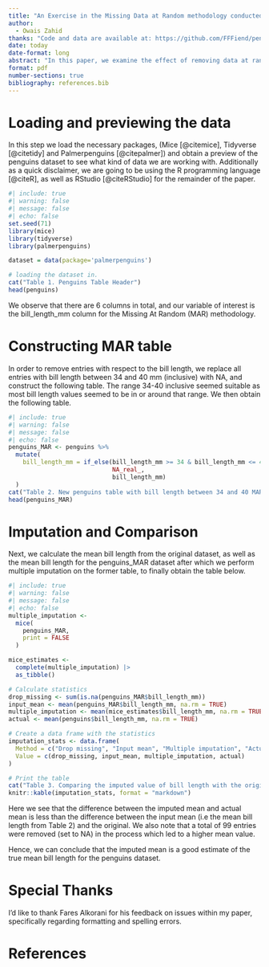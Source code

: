 ```yaml
---
title: "An Exercise in the Missing Data at Random methodology conducted on penguin bill length (in mm)"
author: 
  - Owais Zahid
thanks: "Code and data are available at: https://github.com/FFFiend/penguins_bill_length"
date: today
date-format: long
abstract: "In this paper, we examine the effect of removing data at random with respect to the bill length variable in the penguins dataset, on the mean bill length value. We then draw a comparison to see whether this imputed value is a good estimate for the mean."
format: pdf
number-sections: true
bibliography: references.bib
---
```

# Loading and previewing the data
In this step we load the necessary packages, (Mice [@citemice], Tidyverse [@citetidy] and Palmerpenguins [@citepalmer]) and obtain a preview of the penguins dataset to see what kind of data we are working with.
Additionally as a quick disclaimer, we are going to be using the R programming language [@citeR], as well as RStudio [@citeRStudio] for the remainder of the paper.
```r
#| include: true
#| warning: false
#| message: false
#| echo: false
set.seed(71)
library(mice)
library(tidyverse)
library(palmerpenguins)

dataset = data(package='palmerpenguins')

# loading the dataset in.
cat("Table 1. Penguins Table Header")
head(penguins)
```
We observe that there are 6 columns in total, and our variable of interest is the bill_length_mm column for the Missing At Random (MAR) methodology.

# Constructing MAR table
In order to remove entries with respect to the bill length, we replace all entries with bill length between 34 and 40 mm (inclusive) with NA, and construct the following table. The range 34-40 inclusive seemed suitable as most bill length values seemed to be in or around that range. We then obtain the following table.
```r
#| include: true
#| warning: false
#| message: false
#| echo: false
penguins_MAR <- penguins %>%
  mutate(
    bill_length_mm = if_else(bill_length_mm >= 34 & bill_length_mm <= 40,
                             NA_real_,
                             bill_length_mm)
  )
cat("Table 2. New penguins table with bill length between 34 and 40 MAR")
head(penguins_MAR)
```
# Imputation and Comparison
Next, we calculate the mean bill length from the original dataset, as well as the mean bill length for the penguins_MAR dataset after which we perform multiple imputation on the former table, to finally obtain the table below.
```r
#| include: true
#| warning: false
#| message: false
#| echo: false
multiple_imputation <-
  mice(
    penguins_MAR,
    print = FALSE
  )

mice_estimates <-
  complete(multiple_imputation) |>
  as_tibble()

# Calculate statistics
drop_missing <- sum(is.na(penguins_MAR$bill_length_mm))
input_mean <- mean(penguins_MAR$bill_length_mm, na.rm = TRUE)
multiple_imputation <- mean(mice_estimates$bill_length_mm, na.rm = TRUE)
actual <- mean(penguins$bill_length_mm, na.rm = TRUE)

# Create a data frame with the statistics
imputation_stats <- data.frame(
  Method = c("Drop missing", "Input mean", "Multiple imputation", "Actual"),
  Value = c(drop_missing, input_mean, multiple_imputation, actual)
)

# Print the table
cat("Table 3. Comparing the imputed value of bill length with the original mean bill length")
knitr::kable(imputation_stats, format = "markdown")
```
Here we see that the difference between the imputed mean and actual mean is less than the difference between the input mean (i.e the mean bill length from Table 2) and the original. We also note that a total of 99 entries were removed (set to NA) in the process which led to a higher mean value.

Hence, we can conclude that the imputed mean is a good estimate of the true mean bill length for the penguins dataset.

# Special Thanks
I'd like to thank Fares Alkorani for his feedback on issues within my paper, specifically regarding formatting and spelling errors.

# References
